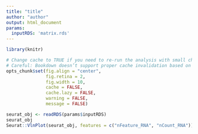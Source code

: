 ```yaml
---
title: "title"
author: "author"
output: html_document
params:
  inputRDS: 'matrix.rds'
---
```


```r
library(knitr)

# Change cache to TRUE if you need to re-run the analysis with small changes
# Careful: Bookdown doesn’t support proper cache invalidation based on external file changes
opts_chunk$set(fig.align = "center",
			   fig.retina = 2,
			   fig.width = 10,
			   cache = FALSE,
			   cache.lazy = FALSE,
			   warning = FALSE,
			   message = FALSE)
```

```r
seurat_obj <- readRDS(params$inputRDS)
seurat_obj
Seurat::VlnPlot(seurat_obj, features = c("nFeature_RNA", "nCount_RNA"))
```
